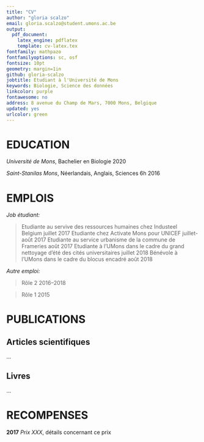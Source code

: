 ```yaml
---
title: "CV"
author: "gloria scalzo"
email: gloria.scalzo@student.umons.ac.be
output: 
  pdf_document:
    latex_engine: pdflatex
    template: cv-latex.tex
fontfamily: mathpazo
fontfamilyoptions: sc, osf
fontsize: 10pt
geometry: margin=1in
github: gloria-scalzo
jobtitle: Etudiant à l'Université de Mons
keywords: Biologie, Science des données
linkcolor: purple
fontawesome: no
address: 8 avenue du Champ de Mars, 7000 Mons, Belgique
updated: yes
urlcolor: green
---
```


# EDUCATION

*Université de Mons*, Bachelier en Biologie \hfill 2020

*Saint-Stanilas Mons*, Néerlandais, Anglais, Sciences 6h \hfill 2016


# EMPLOIS

*Job étudiant:*

 > Etudiante au servive des ressources humaines chez Industeel Belgium \hfill juillet 2017
 > Etudiante chez Activate Mons pour UNICEF \hfill juillet-août 2017
 > Etudiante au service urbanisme de la commune de Frameries \hfill août 2017
 > Etudiante à l'UMons dans le cadre du grand nettoyage d'été des cités universitaires  \hfill juillet 2018
 > Bénévole à l'UMons dans le cadre du blocus encadré \hfill août 2018
 
*Autre emploi:*

 > Rôle 2 \hfill 2016--2018
 
 > Rôle 1 \hfill 2015


# PUBLICATIONS

## **Articles scientifiques**

...


## **Livres**

...


# RECOMPENSES

**2017**  *Prix XXX*, détails concernant ce prix
